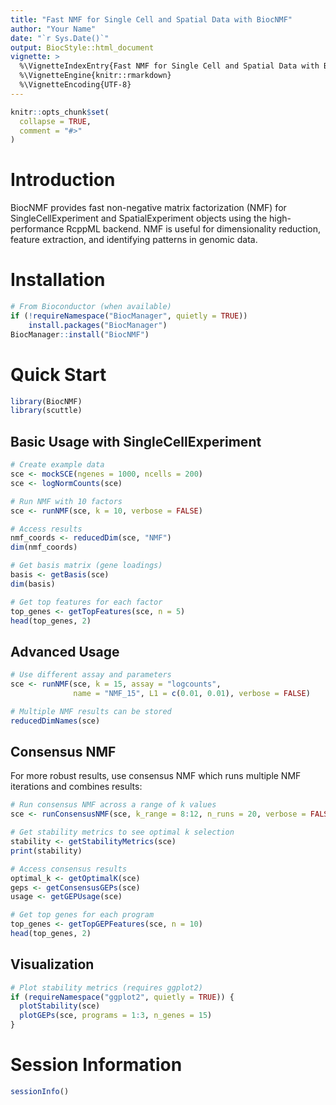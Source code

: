 ```yaml
---
title: "Fast NMF for Single Cell and Spatial Data with BiocNMF"
author: "Your Name"
date: "`r Sys.Date()`"
output: BiocStyle::html_document
vignette: >
  %\VignetteIndexEntry{Fast NMF for Single Cell and Spatial Data with BiocNMF}
  %\VignetteEngine{knitr::rmarkdown}
  %\VignetteEncoding{UTF-8}
---
```


```r
knitr::opts_chunk$set(
  collapse = TRUE,
  comment = "#>"
)
```

# Introduction

BiocNMF provides fast non-negative matrix factorization (NMF) for SingleCellExperiment and SpatialExperiment objects using the high-performance RcppML backend. NMF is useful for dimensionality reduction, feature extraction, and identifying patterns in genomic data.

# Installation

```r
# From Bioconductor (when available)
if (!requireNamespace("BiocManager", quietly = TRUE))
    install.packages("BiocManager")
BiocManager::install("BiocNMF")
```

# Quick Start

```r
library(BiocNMF)
library(scuttle)
```

## Basic Usage with SingleCellExperiment

```r
# Create example data
sce <- mockSCE(ngenes = 1000, ncells = 200)
sce <- logNormCounts(sce)

# Run NMF with 10 factors
sce <- runNMF(sce, k = 10, verbose = FALSE)

# Access results
nmf_coords <- reducedDim(sce, "NMF")
dim(nmf_coords)

# Get basis matrix (gene loadings)
basis <- getBasis(sce)
dim(basis)

# Get top features for each factor
top_genes <- getTopFeatures(sce, n = 5)
head(top_genes, 2)
```

## Advanced Usage

```r
# Use different assay and parameters
sce <- runNMF(sce, k = 15, assay = "logcounts", 
              name = "NMF_15", L1 = c(0.01, 0.01), verbose = FALSE)

# Multiple NMF results can be stored
reducedDimNames(sce)
```

## Consensus NMF

For more robust results, use consensus NMF which runs multiple NMF iterations and combines results:

```r
# Run consensus NMF across a range of k values
sce <- runConsensusNMF(sce, k_range = 8:12, n_runs = 20, verbose = FALSE)

# Get stability metrics to see optimal k selection
stability <- getStabilityMetrics(sce)
print(stability)

# Access consensus results
optimal_k <- getOptimalK(sce)
geps <- getConsensusGEPs(sce)
usage <- getGEPUsage(sce)

# Get top genes for each program
top_genes <- getTopGEPFeatures(sce, n = 10)
head(top_genes, 2)
```

## Visualization

```r
# Plot stability metrics (requires ggplot2)
if (requireNamespace("ggplot2", quietly = TRUE)) {
  plotStability(sce)
  plotGEPs(sce, programs = 1:3, n_genes = 15)
}
```

# Session Information

```r
sessionInfo()
```